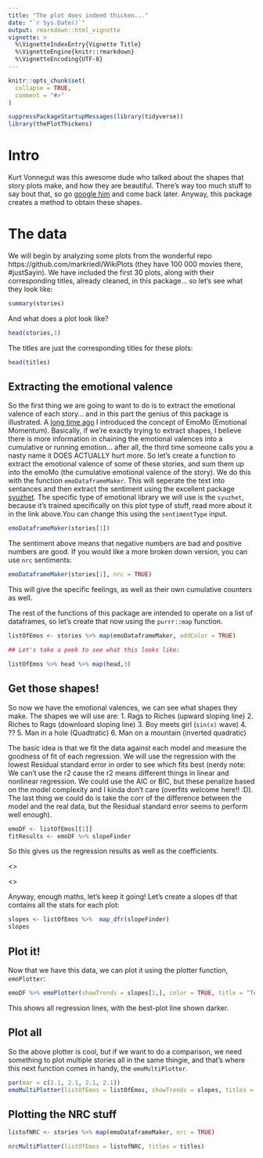 ```yaml
---
title: "The plot does indeed thicken..."
date: "`r Sys.Date()`"
output: rmarkdown::html_vignette
vignette: >
  %\VignetteIndexEntry{Vignette Title}
  %\VignetteEngine{knitr::rmarkdown}
  %\VignetteEncoding{UTF-8}
---
```


```r
knitr::opts_chunk$set(
  collapse = TRUE,
  comment = "#>"
)

suppressPackageStartupMessages(library(tidyverse))
library(thePlotThickens)
```

# Intro

Kurt Vonnegut was this awesome dude who talked about the shapes that story plots make, and how they are beautiful. There's way too much stuff to say bout that, so go [google him](https://www.google.com/search?q=kurt+vonnegut+shapes&oq=kurt+vonnegut+shapes) and come back later. Anyway, this package creates a method to obtain these shapes.

# The data

We will begin by analyzing some plots from the wonderful repo https://github.com/markriedl/WikiPlots (they have 100 000 movies there, #justSayin). We have included the first 30 plots, along with their corresponding titles, already cleaned, in this package... so let's see what they look like:

```r
summary(stories)
```

And what does a plot look like?

```r
head(stories,1)
```

The titles are just the corresponding titles for these plots:

```r
head(titles)
```

## Extracting the emotional valence

So the first thing we are going to want to do is to extract the emotional valence of each story... and in this part the genius of this package is illustrated. A [long time ago](https://www.amitkohli.com/moviesentiments/#emoMo) I introduced the concept of EmoMo (Emotional Momentum). Basically, if we're exactly trying to extract shapes, I believe there is more information in chaining the emotional valences into a cumulative or running emotion... after all, the third time someone calls you a nasty name it DOES ACTUALLY hurt more. So let's create a function to extract the emotional valence of some of these stories, and sum them up into the emoMo (the cumulative emotional valence of the story). We do this with the function `emoDataframeMaker`. This will seperate the text into sentances and then extract the sentiment using the excellent package [syuzhet](https://cran.r-project.org/web/packages/syuzhet/vignettes/syuzhet-vignette.html). The specific type of emotional library we will use is the `syuzhet`, because it's trained specifically on this plot type of stuff, read more about it in the link above.You can change this using the `sentimentType` input.

```r
emoDataframeMaker(stories[1])
```

The sentiment above means that negative numbers are bad and positive numbers are good. If you would like a more broken down version, you can use `nrc` sentiments:
```r
emoDataframeMaker(stories[1], nrc = TRUE)
```

This will give the specific feelings, as well as their own cumulative counters as well.

The rest of the functions of this package are intended to operate on a list of dataframes, so let's create that now using the `purrr::map` function. 
```r
listOfEmos <- stories %>% map(emoDataframeMaker, addColor = TRUE)

## Let's take a peek to see what this looks like:

listOfEmos %>% head %>% map(head,3)
```

## Get those shapes!

So now we have the emotional valences, we can see what shapes they make. The shapes we will use are:
 1. Rags to Riches (upward sloping line)
 2. Riches to Rags (downloard sloping line)
 3. Boy meets girl (`sin(x)` wave)
 4. ??
 5. Man in a hole (Quadtratic)
 6. Man on a mountain (inverted quadratic)

The basic idea is that we fit the data against each model and measure the goodness of fit of each regression. We will use the regression with the lowest Residual standard error in order to see which fits best (nerdy note: We can't use the r2 cause the r2 means different things in linear and nonlinear regression. We could use the AIC or BIC, but these penalize based on the model complexity and I kinda don't care (overfits welcome here!! :D). The last thing we could do is take the corr of the difference between the model and the real data, but the Residual standard error seems to perform well enough).

```r
emoDF <- listOfEmos[[1]]
fitResults <- emoDF %>% slopeFinder

```
So this gives us the regression results as well as the coefficients.

<<EXPLAIN EACH ONE>> 

<<EXPLAIN WHY WE ARE NOT INTERESTED IN SOME OF THE REGRESSORS>>

Anyway, enough maths, let's keep it going! Let's create a slopes df that contains all the stats for each plot:

```r
slopes <- listOfEmos %>%  map_dfr(slopeFinder)
slopes

```

## Plot it!

Now that we have this data, we can plot it using the plotter function, `emoPlotter`:
```r
emoDF %>% emoPlotter(showTrends = slopes[1,], color = TRUE, title = "Test")
```

This shows all regression lines, with the best-plot line shown darker.


## Plot all

So the above plotter is cool, but if we want to do a comparison, we need something to plot multiple stories all in the same thingie, and that's where this next function comes in handy, the `emoMultiPlotter`.

```r
par(mar = c(2.1, 2.1, 2.1, 2.1))
emoMultiPlotter(listOfEmos = listOfEmos, showTrends = slopes, titles = titles,  color = F)
```


## Plotting the NRC stuff

```r
listofNRC <- stories %>% map(emoDataframeMaker, nrc = TRUE)

nrcMultiPlotter(listOfEmos = listofNRC, titles = titles)
```









